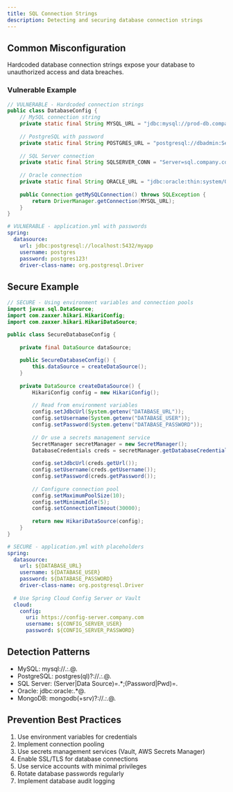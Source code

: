 ```yaml
---
title: SQL Connection Strings
description: Detecting and securing database connection strings
---
```


## Common Misconfiguration

Hardcoded database connection strings expose your database to unauthorized access and data breaches.

### Vulnerable Example

```java
// VULNERABLE - Hardcoded connection strings
public class DatabaseConfig {
    // MySQL connection string
    private static final String MYSQL_URL = "jdbc:mysql://prod-db.company.com:3306/customers?user=root&password=MyP@ssw0rd123!";
    
    // PostgreSQL with password
    private static final String POSTGRES_URL = "postgresql://dbadmin:SecretPass123!@postgres.company.com:5432/production";
    
    // SQL Server connection
    private static final String SQLSERVER_CONN = "Server=sql.company.com;Database=ProductionDB;User Id=sa;Password=AdminP@ss2024;";
    
    // Oracle connection
    private static final String ORACLE_URL = "jdbc:oracle:thin:system/Oracle123@//oracle.company.com:1521/PRODDB";
    
    public Connection getMySQLConnection() throws SQLException {
        return DriverManager.getConnection(MYSQL_URL);
    }
}
```

```yml
# VULNERABLE - application.yml with passwords
spring:
  datasource:
    url: jdbc:postgresql://localhost:5432/myapp
    username: postgres
    password: postgres123!
    driver-class-name: org.postgresql.Driver
```

## Secure Example

```java
// SECURE - Using environment variables and connection pools
import javax.sql.DataSource;
import com.zaxxer.hikari.HikariConfig;
import com.zaxxer.hikari.HikariDataSource;

public class SecureDatabaseConfig {
    
    private final DataSource dataSource;
    
    public SecureDatabaseConfig() {
        this.dataSource = createDataSource();
    }
    
    private DataSource createDataSource() {
        HikariConfig config = new HikariConfig();
        
        // Read from environment variables
        config.setJdbcUrl(System.getenv("DATABASE_URL"));
        config.setUsername(System.getenv("DATABASE_USER"));
        config.setPassword(System.getenv("DATABASE_PASSWORD"));
        
        // Or use a secrets management service
        SecretManager secretManager = new SecretManager();
        DatabaseCredentials creds = secretManager.getDatabaseCredentials("prod-db");
        
        config.setJdbcUrl(creds.getUrl());
        config.setUsername(creds.getUsername());
        config.setPassword(creds.getPassword());
        
        // Configure connection pool
        config.setMaximumPoolSize(10);
        config.setMinimumIdle(5);
        config.setConnectionTimeout(30000);
        
        return new HikariDataSource(config);
    }
}
```

```yml
# SECURE - application.yml with placeholders
spring:
  datasource:
    url: ${DATABASE_URL}
    username: ${DATABASE_USER}
    password: ${DATABASE_PASSWORD}
    driver-class-name: org.postgresql.Driver
  
  # Use Spring Cloud Config Server or Vault
  cloud:
    config:
      uri: https://config-server.company.com
      username: ${CONFIG_SERVER_USER}
      password: ${CONFIG_SERVER_PASSWORD}
```

## Detection Patterns

  * MySQL: mysql://.*:.*@.
  * PostgreSQL: postgres(ql)?://.*:.*@.
  * SQL Server: (Server|Data Source)=.*;(Password|Pwd)=.
  * Oracle: jdbc:oracle:.*@.
  * MongoDB: mongodb(\+srv)?://.*:.*@.

## Prevention Best Practices

  1. Use environment variables for credentials
  2. Implement connection pooling
  3. Use secrets management services (Vault, AWS Secrets Manager)
  4. Enable SSL/TLS for database connections
  5. Use service accounts with minimal privileges
  6. Rotate database passwords regularly
  7. Implement database audit logging